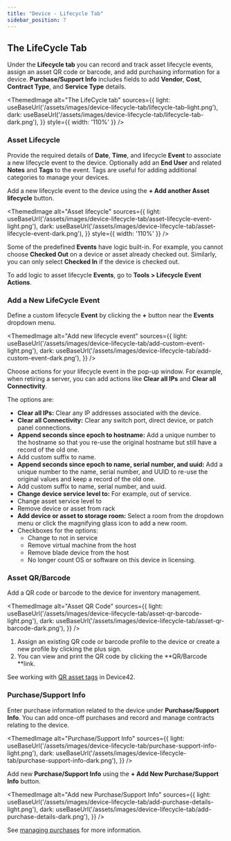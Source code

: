```yaml
---
title: "Device - Lifecycle Tab"
sidebar_position: 7
---
```



## The LifeCycle Tab

Under the **Lifecycle tab** you can record and track asset lifecycle events, assign an asset QR code or barcode, and add purchasing information for a device. **Purchase/Support Info** includes fields to add **Vendor**, **Cost**, **Contract Type**, and **Service Type** details.

<ThemedImage
  alt="The LifeCycle tab"
  sources={{
    light: useBaseUrl('/assets/images/device-lifecycle-tab/lifecycle-tab-light.png'),
    dark: useBaseUrl('/assets/images/device-lifecycle-tab/lifecycle-tab-dark.png'),
  }}
  style={{ width: '110%' }} 
/>

### Asset Lifecycle

Provide the required details of **Date**, **Time**, and lifecycle **Event** to associate a new lifecycle event to the device. Optionally add an **End User** and related **Notes** and **Tags** to the event. Tags are useful for adding additional categories to manage your devices.

Add a new lifecycle event to the device using the **+ Add another Asset lifecycle** button. 

<ThemedImage
  alt="Asset lifecycle"
  sources={{
    light: useBaseUrl('/assets/images/device-lifecycle-tab/asset-lifecycle-event-light.png'),
    dark: useBaseUrl('/assets/images/device-lifecycle-tab/asset-lifecycle-event-dark.png'),
  }}
  style={{ width: '110%' }} 
/>

Some of the predefined **Events** have logic built-in. For example, you cannot choose **Checked Out** on a device or asset already checked out. Similarly, you can only select **Checked In** if the device is checked out.

To add logic to asset lifecycle **Events**, go to **Tools > Lifecycle Event Actions**.

### Add a New LifeCycle Event

Define a custom lifecycle **Event** by clicking the **+** button near the **Events** dropdown menu.

<ThemedImage
  alt="Add new lifecycle event"
  sources={{
    light: useBaseUrl('/assets/images/device-lifecycle-tab/add-custom-event-light.png'),
    dark: useBaseUrl('/assets/images/device-lifecycle-tab/add-custom-event-dark.png'),
  }}
/>

Choose actions for your lifecycle event in the pop-up window. For example, when retiring a server, you can add actions like **Clear all IPs** and **Clear all Connectivity**.

The options are: 

- **Clear all IPs:** Clear any IP addresses associated with the device.
- **Clear all Connectivity:** Clear any switch port, direct device, or patch panel connections.
- **Append seconds since epoch to hostname:** Add a unique number to the hostname so that you re-use the original hostname but still have a record of the old one.
- Add custom suffix to name.
- **Append seconds since epoch to name, serial number, and uuid:** Add a unique number to the name, serial number, and UUID to re-use the original values and keep a record of the old one.
- Add custom suffix to name, serial number, and uuid.
- **Change device service level to:** For example, out of service.
- Change asset service level to
- Remove device or asset from rack
- **Add device or asset to storage room:** Select a room from the dropdown menu or click the magnifying glass icon to add a new room.
- Checkboxes for the options:
  - Change to not in service
  - Remove virtual machine from the host
  - Remove blade device from the host
  - No longer count OS or software on this device in licensing.

### Asset QR/Barcode

Add a QR code or barcode to the device for inventory management.

<ThemedImage
  alt="Asset QR Code"
  sources={{
    light: useBaseUrl('/assets/images/device-lifecycle-tab/asset-qr-barcode-light.png'),
    dark: useBaseUrl('/assets/images/device-lifecycle-tab/asset-qr-barcode-dark.png'),
  }}
/>

1. Assign an existing QR code or barcode profile to the device or create a new profile by clicking the plus sign.
2. You can view and print the QR code by clicking the **QR/Barcode **link.

See working with [QR asset tags](infrastructure-management/mobile-inventory/understanding-qr-and-bar-codes-in-device42.md) in Device42.

### Purchase/Support Info

Enter purchase information related to the device under **Purchase/Support Info**. You can add once-off purchases and record and manage contracts relating to the device. 

<ThemedImage
  alt="Purchase/Support Info"
  sources={{
    light: useBaseUrl('/assets/images/device-lifecycle-tab/purchase-support-info-light.png'),
    dark: useBaseUrl('/assets/images/device-lifecycle-tab/purchase-support-info-dark.png'),
  }}
/>

Add new **Purchase/Support Info** using the **+ Add New Purchase/Support Info** button.

<ThemedImage
  alt="Add new Purchase/Support Info"
  sources={{
    light: useBaseUrl('/assets/images/device-lifecycle-tab/add-purchase-details-light.png'),
    dark: useBaseUrl('/assets/images/device-lifecycle-tab/add-purchase-details-dark.png'),
  }}
/>

See [managing purchases](infrastructure-management/accounting/purchases.mdx) for more information.